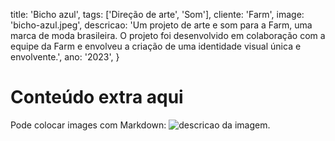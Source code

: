   title: 'Bicho azul',
  tags: ['Direção de arte', 'Som'],
  cliente: 'Farm',
  image: 'bicho-azul.jpeg',
  descricao: 'Um projeto de arte e som para a Farm, uma marca de moda brasileira. O projeto foi desenvolvido em colaboração com a equipe da Farm e envolveu a criação de uma identidade visual única e envolvente.',
  ano: '2023',
}

# Conteúdo extra aqui

Pode colocar images com Markdown: ![descricao da imagem](https://i.imgur.com/F2YAlUi.jpeg).